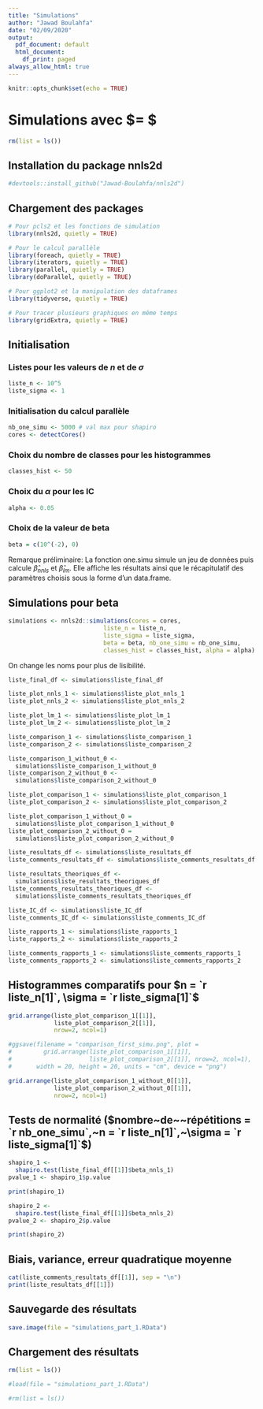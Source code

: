 ```yaml
---
title: "Simulations"
author: "Jawad Boulahfa"
date: "02/09/2020"
output:
  pdf_document: default
  html_document:
    df_print: paged
always_allow_html: true
---
```


```r
knitr::opts_chunk$set(echo = TRUE)
```

# Simulations avec $\beta = $
```r
rm(list = ls())
```

## Installation du package nnls2d
```r
#devtools::install_github("Jawad-Boulahfa/nnls2d")
```

## Chargement des packages
```r
# Pour pcls2 et les fonctions de simulation
library(nnls2d, quietly = TRUE)

# Pour le calcul parallèle
library(foreach, quietly = TRUE)
library(iterators, quietly = TRUE)
library(parallel, quietly = TRUE)
library(doParallel, quietly = TRUE)

# Pour ggplot2 et la manipulation des dataframes
library(tidyverse, quietly = TRUE)

# Pour tracer plusieurs graphiques en même temps
library(gridExtra, quietly = TRUE)
```


## Initialisation

### Listes pour les valeurs de $n$ et de $\sigma$
```r
liste_n <- 10^5
liste_sigma <- 1
```

### Initialisation du calcul parallèle
```r
nb_one_simu <- 5000 # val max pour shapiro
cores <- detectCores()
```

### Choix du nombre de classes pour les histogrammes
```r
classes_hist <- 50
```

### Choix du $\alpha$ pour les IC
```r
alpha <- 0.05
```

### Choix de la valeur de beta
```r
beta = c(10^(-2), 0)
```

Remarque préliminaire: La fonction one.simu simule un jeu de données puis calcule $\hat\beta_{nnls}$ et $\hat\beta_{lm}$. Elle affiche les résultats ainsi que le récapitulatif des paramètres choisis sous la forme d'un data.frame.

## Simulations pour beta 

```r
simulations <- nnls2d::simulations(cores = cores,
                           liste_n = liste_n,
                           liste_sigma = liste_sigma,
                           beta = beta, nb_one_simu = nb_one_simu,
                           classes_hist = classes_hist, alpha = alpha)
```

On change les noms pour plus de lisibilité.
```r
liste_final_df <- simulations$liste_final_df

liste_plot_nnls_1 <- simulations$liste_plot_nnls_1
liste_plot_nnls_2 <- simulations$liste_plot_nnls_2

liste_plot_lm_1 <- simulations$liste_plot_lm_1
liste_plot_lm_2 <- simulations$liste_plot_lm_2

liste_comparison_1 <- simulations$liste_comparison_1
liste_comparison_2 <- simulations$liste_comparison_2

liste_comparison_1_without_0 <-
  simulations$liste_comparison_1_without_0
liste_comparison_2_without_0 <-
  simulations$liste_comparison_2_without_0

liste_plot_comparison_1 <- simulations$liste_plot_comparison_1
liste_plot_comparison_2 <- simulations$liste_plot_comparison_2

liste_plot_comparison_1_without_0 =
  simulations$liste_plot_comparison_1_without_0
liste_plot_comparison_2_without_0 =
  simulations$liste_plot_comparison_2_without_0

liste_resultats_df <- simulations$liste_resultats_df
liste_comments_resultats_df <- simulations$liste_comments_resultats_df

liste_resultats_theoriques_df <-
  simulations$liste_resultats_theoriques_df
liste_comments_resultats_theoriques_df <-
  simulations$liste_comments_resultats_theoriques_df

liste_IC_df <- simulations$liste_IC_df     
liste_comments_IC_df <- simulations$liste_comments_IC_df

liste_rapports_1 <- simulations$liste_rapports_1
liste_rapports_2 <- simulations$liste_rapports_2

liste_comments_rapports_1 <- simulations$liste_comments_rapports_1
liste_comments_rapports_2 <- simulations$liste_comments_rapports_2
```

## Histogrammes comparatifs pour $n = `r liste_n[1]`, \sigma = `r liste_sigma[1]`$

```r
grid.arrange(liste_plot_comparison_1[[1]],
             liste_plot_comparison_2[[1]],
             nrow=2, ncol=1)
```

```r
#ggsave(filename = "comparison_first_simu.png", plot =
#         grid.arrange(liste_plot_comparison_1[[1]],
#                      liste_plot_comparison_2[[1]], nrow=2, ncol=1),
#       width = 20, height = 20, units = "cm", device = "png")
```

```r
grid.arrange(liste_plot_comparison_1_without_0[[1]],
             liste_plot_comparison_2_without_0[[1]],
             nrow=2, ncol=1)
```

## Tests de normalité ($nombre~de~~répétitions = `r  nb_one_simu`,~n = `r  liste_n[1]`,~\sigma = `r  liste_sigma[1]`$)
```r
shapiro_1 <-
  shapiro.test(liste_final_df[[1]]$beta_nnls_1)
pvalue_1 <- shapiro_1$p.value
```

```r
print(shapiro_1)
```

```r
shapiro_2 <-
  shapiro.test(liste_final_df[[1]]$beta_nnls_2)
pvalue_2 <- shapiro_2$p.value
```

```r
print(shapiro_2)
```

## Biais, variance, erreur quadratique moyenne
```r
cat(liste_comments_resultats_df[[1]], sep = "\n")
print(liste_resultats_df[[1]])
```

## Sauvegarde des résultats
```r
save.image(file = "simulations_part_1.RData")
```

## Chargement des résultats
```r
rm(list = ls())
```

```r
#load(file = "simulations_part_1.RData")
```

```r
#rm(list = ls())
```



